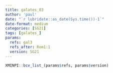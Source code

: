 ```yaml
---
title: galates_03
author: 'paul'
date: "`r lubridate::as_date(Sys.time())-1`"
date-format: medium
categories: [SG21]
tags: [galates_]
params:
  refs: gal3
  refs_after: Rom1:1
  version: SG21
---
```


```r
XMINPI::bcv_list_(params$refs, params$version)
```

